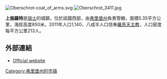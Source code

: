 [[Image:Oberschrot-coat_of_arms.svg|right]]
[[Image:Oberschrot_3411.jpg|right]]

'''上施羅特'''是[[瑞士|瑞士]]的城鎮，位於該國西部，由[[弗里堡州|弗里堡州]]負責管轄，面積5.35平方公里，海拔高度850米，2011年人口1,140，八成半人口信奉[[羅馬天主教|羅馬天主教]]，人口密度每平方公里213人。

==外部連結==
* [http://www.oberschrot.ch Official website] {{Wayback|url=http://www.oberschrot.ch/ |date=20180813030801 }} {{de icon}}

{{Switzerland-geo-stub}}
[[Category:弗里堡州的市镇|Category:弗里堡州的市镇]]